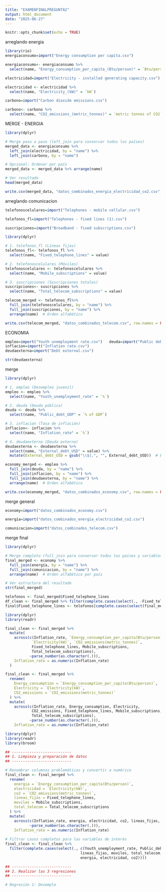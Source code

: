 ```yaml
---
title: "EXAMENFINALPREGUNTA2"
output: html_document
date: "2025-06-27"
---
```


```r
knitr::opts_chunk$set(echo = TRUE)
```

arreglando energia

```r
library(rio)
energiaconsumo=import("Energy consumption per capita.csv")
```

```r
energiaconsumo<- energiaconsumo %>%
  select(name, "Energy_consumption_per_capita_(Btu/person)" = `Btu/person`)
```

```r
electricidad=import("Electricity - installed generating capacity.csv")
```

```r
electricidad <- electricidad %>%
  select(name, "Electricity_(kW)" = `kW`)
```

```r
carbono=import("Carbon dioxide emissions.csv")
```

```r
carbono<- carbono %>%
  select(name, "CO2_emissions_(metric_tonnes)" = `metric tonnes of CO2`)
```

MERGE - ENERGIA

```r
library(dplyr)

# Merge paso a paso (left_join para conservar todos los países)
merged_data <- energiaconsumo %>%
  left_join(electricidad, by = "name") %>%
  left_join(carbono, by = "name")

# Opcional: Ordenar por país
merged_data <- merged_data %>% arrange(name)

# Ver resultado
head(merged_data)
```


```r
write.csv(merged_data, "datos_combinados_energia_electricidad_co2.csv", row.names = FALSE)
```

arreglando comunicacion

```r
telefonoscelulares=import("Telephones - mobile cellular.csv")
```

```r
telefonos_fl=import("Telephones - fixed lines (1).csv")
```


```r
suscripciones=import("Broadband - fixed subscriptions.csv")
```

```r
library(dplyr)

# 1. telefonos_fl (Líneas fijas)
telefonos_fl<- telefonos_fl %>%
  select(name, "Fixed_telephone_lines" = value)

# 2. telefonoscelulares (Móviles)
telefonoscelulares <- telefonoscelulares %>%
  select(name, "Mobile_subscriptions" = value)

# 3. suscripciones (Suscripciones totales)
suscripciones<- suscripciones %>%
  select(name, "Total_telecom_subscriptions" = value)
```

```r
telecom_merged <- telefonos_fl%>%
  full_join(telefonoscelulares, by = "name") %>%
  full_join(suscripciones, by = "name") %>%
  arrange(name)  # Orden alfabético
```

```r
write.csv(telecom_merged, "datos_combinados_telecom.csv", row.names = FALSE)
```

ECONOMIA


```r
empleo=import("Youth unemployment rate.csv")   deuda=import("Public debt.csv") 
inflacion=import("Inflation rate.csv")
deudaexterna=import("Debt external.csv")
```

```r
str(deudaexterna)
```

merge 

```r
library(dplyr)

# 1. empleo (Desempleo juvenil)
empleo <- empleo %>%
  select(name, "Youth_unemployment_rate" = `%`)

# 2. deuda (Deuda pública)
deuda <- deuda %>%
  select(name, "Public_debt_GDP" = `% of GDP`)

# 3. inflacion (Tasa de inflación)
inflacion<- inflacion %>%
  select(name, "Inflation_rate" = `%`)

# 4. deudaexterna (Deuda externa)
deudaexterna <- deudaexterna %>%
  select(name, "External_debt_USD" = value) %>%
  mutate(External_debt_USD = gsub("\\$|,", "", External_debt_USD))  # Eliminar "$" y comas
```

```r
economy_merged <- empleo %>%
  full_join(deuda, by = "name") %>%
  full_join(inflacion, by = "name") %>%
  full_join(deudaexterna, by = "name") %>%
  arrange(name)  # Orden alfabético
```

```r
write.csv(economy_merged, "datos_combinados_economy.csv", row.names = FALSE)
```


merge general 

```r
economy=import("datos_combinados_economy.csv")
```

```r
energía=import("datos_combinados_energia_electricidad_co2.csv")
```

```r
comunicacion=import("datos_combinados_telecom.csv")
```

merge final 

```r
library(dplyr)

# Merge completo (full_join para conservar todos los países y variables)
final_merged <- economy %>%
  full_join(energía, by = "name") %>%
  full_join(comunicacion, by = "name") %>%
  arrange(name)  # Orden alfabético por país

# Ver estructura del resultado
str(final_merged)
```

```r
telefonos <- final_merged$Fixed_telephone_lines
df_clean <- final_merged %>% filter(complete.cases(select(., -Fixed_telephone_lines)))
final$Fixed_telephone_lines <- telefonos[complete.cases(select(final_merged, -Fixed_telephone_lines))]
```


```r
library(dplyr)
library(readr)

final_clean <- final_merged %>%
  mutate(
    across(c(Inflation_rate, `Energy_consumption_per_capita(Btu/person)`, 
            `Electricity(kW)`, `CO2_emissions(metric_tonnes)`,
            Fixed_telephone_lines, Mobile_subscriptions,
            Total_telecom_subscriptions),
           ~parse_number(as.character(.))),
    Inflation_rate = as.numeric(Inflation_rate)
  )
```

```r
final_clean <- final_merged %>%
  rename(
    Energy_consumption = `Energy_consumption_per_capita(Btu/person)`,
    Electricity = `Electricity(kW)`,
    CO2_emissions = `CO2_emissions(metric_tonnes)`
  ) %>%
  mutate(
    across(c(Inflation_rate, Energy_consumption, Electricity,
            CO2_emissions, Fixed_telephone_lines, Mobile_subscriptions,
            Total_telecom_subscriptions),
           ~parse_number(as.character(.))),
    Inflation_rate = as.numeric(Inflation_rate)
```


```r
library(dplyr)
library(readr)
library(broom)

## ---------------------------
## 1. Limpieza y preparación de datos
## ---------------------------

# Renombrar columnas problemáticas y convertir a numérico
final_clean <- final_merged %>%
  rename(
    energia = `Energy_consumption_per_capita(Btu/person)`,
    electricidad = `Electricity(kW)`,
    co2 = `CO2_emissions(metric_tonnes)`,
    lineas_fijas = Fixed_telephone_lines,
    moviles = Mobile_subscriptions,
    total_telecom = Total_telecom_subscriptions
  ) %>%
  mutate(
    across(c(Inflation_rate, energia, electricidad, co2, lineas_fijas, moviles, total_telecom),
           ~parse_number(as.character(.))),
    Inflation_rate = as.numeric(Inflation_rate)
  
# Filtrar casos completos para las variables de interés
final_clean <- final_clean %>%
  filter(complete.cases(select(., c(Youth_unemployment_rate, Public_debt_GDP, Inflation_rate,
                                  lineas_fijas, moviles, total_telecom,
                                  energia, electricidad, co2))))

## ---------------------------
## 2. Realizar las 3 regresiones
## ---------------------------

# Regresión 1: Desemple
```



